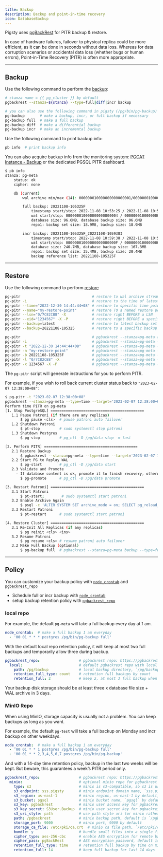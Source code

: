 ```yaml
---
title: Backup
description: Backup and point-in-time recovery
icon: DatabaseBackup
---
```


Pigsty uses [pgBackRest](https://pgbackrest.org/) for PITR backup & restore.

In case of hardware failures, failover to physical replica could be more efficient, as it can be done in seconds without data loss.
Whereas for data corruption scenarios or accidental data loss (whether bugs or human errors), Point-in-Time Recovery (PITR) is often more appropriate.


--------

## Backup

Use the following command to perform the [backup](https://pgbackrest.org/command.html#command-backup):

```bash
# stanza name = {{ pg_cluster }} by default
pgbackrest --stanza=${stanza} --type=full|diff|incr backup

# you can also use the following command in pigsty (/pg/bin/pg-backup)
pg-backup       # make a backup, incr, or full backup if necessary
pg-backup full  # make a full backup
pg-backup diff  # make a differential backup
pg-backup incr  # make an incremental backup
```

Use the following command to print backup info:

```bash
pb info  # print backup info
```

You can also acquire backup info from the monitoring system: [PGCAT Instance - Backup](https://demo.pigsty.cc/d/pgcat-instance/pgcat-instance?from=now-1h&to=now&var-job=pgsql&var-ds=Prometheus&orgId=1&viewPanel=158) or the dedicated PGSQL PITR dashboard.

```bash
$ pb info
stanza: pg-meta
    status: ok
    cipher: none

    db (current)
        wal archive min/max (14): 000000010000000000000001/000000010000000000000023

        full backup: 20221108-105325F
            timestamp start/stop: 2022-11-08 10:53:25 / 2022-11-08 10:53:29
            wal start/stop: 000000010000000000000004 / 000000010000000000000004
            database size: 96.6MB, database backup size: 96.6MB
            repo1: backup set size: 18.9MB, backup size: 18.9MB

        incr backup: 20221108-105325F_20221108-105938I
            timestamp start/stop: 2022-11-08 10:59:38 / 2022-11-08 10:59:41
            wal start/stop: 00000001000000000000000F / 00000001000000000000000F
            database size: 246.7MB, database backup size: 167.3MB
            repo1: backup set size: 35.4MB, backup size: 20.4MB
            backup reference list: 20221108-105325F
```





------

## Restore

Use the following command to perform [restore](https://pgbackrest.org/command.html#command-restore)

```bash
pg-pitr                                 # restore to wal archive stream end (e.g. used in case of entire DC failure)
pg-pitr -i                              # restore to the time of latest backup complete (not often used)
pg-pitr --time="2022-12-30 14:44:44+08" # restore to specific time point (in case of drop db, drop table)
pg-pitr --name="my-restore-point"       # restore TO a named restore point create by pg_create_restore_point
pg-pitr --lsn="0/7C82CB8" -X            # restore right BEFORE a LSN
pg-pitr --xid="1234567" -X -P           # restore right BEFORE a specific transaction id, then promote
pg-pitr --backup=latest                 # restore to latest backup set
pg-pitr --backup=20221108-105325        # restore to a specific backup set, which can be checked with pgbackrest info

pg-pitr                                 # pgbackrest --stanza=pg-meta restore
pg-pitr -i                              # pgbackrest --stanza=pg-meta --type=immediate restore
pg-pitr -t "2022-12-30 14:44:44+08"     # pgbackrest --stanza=pg-meta --type=time --target="2022-12-30 14:44:44+08" restore
pg-pitr -n "my-restore-point"           # pgbackrest --stanza=pg-meta --type=name --target=my-restore-point restore
pg-pitr -b 20221108-105325F             # pgbackrest --stanza=pg-meta --type=name --set=20221230-120101F restore
pg-pitr -l "0/7C82CB8" -X               # pgbackrest --stanza=pg-meta --type=lsn --target="0/7C82CB8" --target-exclusive restore
pg-pitr -x 1234567 -X -P                # pgbackrest --stanza=pg-meta --type=xid --target="0/7C82CB8" --target-exclusive --target-action=promote restore
```

The `pg-pitr` script will generate instructions for you to perform PITR.

For example, if you wish to roll back current cluster status back to `"2023-02-07 12:38:00+08"`:

```bash
$ pg-pitr -t "2023-02-07 12:38:00+08"
pgbackrest --stanza=pg-meta --type=time --target='2023-02-07 12:38:00+08' restore
Perform time PITR on pg-meta
[1. Stop PostgreSQL] ===========================================
   1.1 Pause Patroni (if there are any replicas)
       $ pg pause <cls>  # pause patroni auto failover
   1.2 Shutdown Patroni
       $ pt-stop         # sudo systemctl stop patroni
   1.3 Shutdown Postgres
       $ pg-stop         # pg_ctl -D /pg/data stop -m fast

[2. Perform PITR] ===========================================
   2.1 Restore Backup
       $ pgbackrest --stanza=pg-meta --type=time --target='2023-02-07 12:38:00+08' restore
   2.2 Start PG to Replay WAL
       $ pg-start        # pg_ctl -D /pg/data start
   2.3 Validate and Promote
     - If database content is ok, promote it to finish recovery, otherwise goto 2.1
       $ pg-promote      # pg_ctl -D /pg/data promote

[3. Restart Patroni] ===========================================
   3.1 Start Patroni
       $ pt-start;        # sudo systemctl start patroni
   3.2 Enable Archive Again
       $ psql -c 'ALTER SYSTEM SET archive_mode = on; SELECT pg_reload_conf();'
   3.3 Restart Patroni
       $ pt-restart      # sudo systemctl start patroni

[4. Restore Cluster] ===========================================
   3.1 Re-Init All Replicas (if any replicas)
       $ pg reinit <cls> <ins>
   3.2 Resume Patroni
       $ pg resume <cls> # resume patroni auto failover
   3.2 Make Full Backup (optional)
       $ pg-backup full  # pgbackrest --stanza=pg-meta backup --type=full
```




--------

## Policy

You can customize your backup policy with [`node_crontab`](/node/param#node_crontab) and [`pgbackrest_repo`](/pgsql/param#pgbackrest_repo)

- Schedule full or incr backup with [`node_crontab`](/node/param#node_crontab)
- setup backup retention policy with [`pgbackrest_repo`](/pgsql/param#pgbackrest_repo)

### local repo

For example, the default `pg-meta` will take a full backup every day at 1 am.

```yaml
node_crontab:  # make a full backup 1 am everyday
  - '00 01 * * * postgres /pg/bin/pg-backup full'
```

With the default local repo retention policy, it will keep at most two full backups and temporarily allow three during backup.

```yaml
pgbackrest_repo:                  # pgbackrest repo: https://pgbackrest.org/configuration.html#section-repository
  local:                          # default pgbackrest repo with local posix fs
    path: /pg/backup              # local backup directory, `/pg/backup` by default
    retention_full_type: count    # retention full backups by count
    retention_full: 2             # keep 2, at most 3 full backup when using local fs repo
```

Your backup disk storage should be at least three x database file size + WAL archive in 3 days.

### MinIO Repo

When using MinIO, storage capacity is usually not a problem. You can keep backups as long as you want.

For example, the default `pg-test` will take a full backup on Monday and incr backup on other weekdays.

```yaml
node_crontab:  # make a full backup 1 am everyday
  - '00 01 * * 1 postgres /pg/bin/pg-backup full'
  - '00 01 * * 2,3,4,5,6,7 postgres /pg/bin/pg-backup'
```

And with a 14-day time retention policy, backup in the last two weeks will be kept. But beware, this guarantees a week’s PITR period only.

```yaml
pgbackrest_repo:                  # pgbackrest repo: https://pgbackrest.org/configuration.html#section-repository=
  minio:                          # optional minio repo for pgbackrest
    type: s3                      # minio is s3-compatible, so s3 is used
    s3_endpoint: sss.pigsty       # minio endpoint domain name, `sss.pigsty` by default
    s3_region: us-east-1          # minio region, us-east-1 by default, useless for minio
    s3_bucket: pgsql              # minio bucket name, `pgsql` by default
    s3_key: pgbackrest            # minio user access key for pgbackrest
    s3_key_secret: S3User.Backup  # minio user secret key for pgbackrest
    s3_uri_style: path            # use path style uri for minio rather than host style
    path: /pgbackrest             # minio backup path, default is `/pgbackrest`
    storage_port: 9000            # minio port, 9000 by default
    storage_ca_file: /etc/pki/ca.crt  # minio ca file path, `/etc/pki/ca.crt` by default
    bundle: y                     # bundle small files into a single file
    cipher_type: aes-256-cbc      # enable AES encryption for remote backup repo
    cipher_pass: pgBackRest       # AES encryption password, default is 'pgBackRest'
    retention_full_type: time     # retention full backup by time on minio repo
    retention_full: 14            # keep full backup for last 14 days
```
